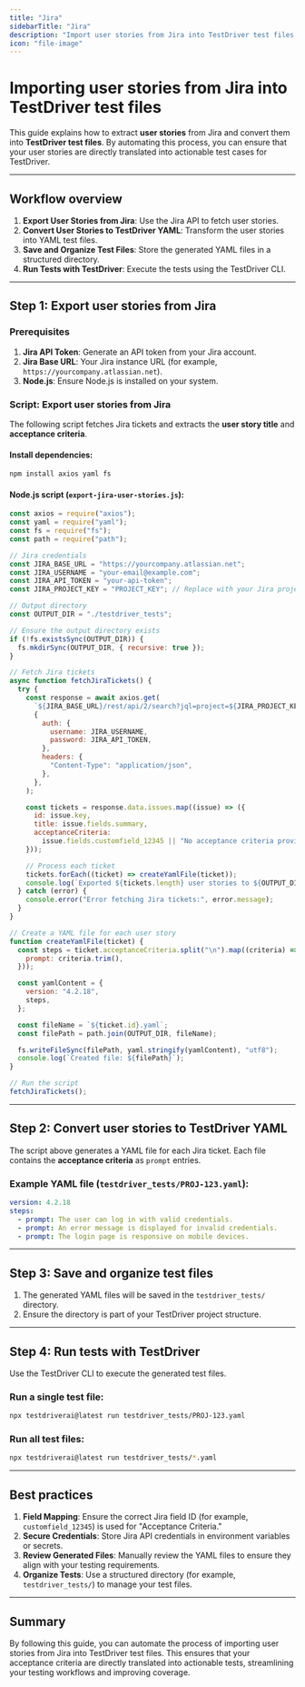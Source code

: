 ```yaml
---
title: "Jira"
sidebarTitle: "Jira"
description: "Import user stories from Jira into TestDriver test files."
icon: "file-image"
---
```


# Importing user stories from Jira into TestDriver test files

This guide explains how to extract **user stories** from Jira and convert them into **TestDriver test files**. By automating this process, you can ensure that your user stories are directly translated into actionable test cases for TestDriver.

---

## Workflow overview

1. **Export User Stories from Jira**: Use the Jira API to fetch user stories.
2. **Convert User Stories to TestDriver YAML**: Transform the user stories into YAML test files.
3. **Save and Organize Test Files**: Store the generated YAML files in a structured directory.
4. **Run Tests with TestDriver**: Execute the tests using the TestDriver CLI.

---

## Step 1: Export user stories from Jira

### Prerequisites

1. **Jira API Token**: Generate an API token from your Jira account.
2. **Jira Base URL**: Your Jira instance URL (for example, `https://yourcompany.atlassian.net`).
3. **Node.js**: Ensure Node.js is installed on your system.

### Script: Export user stories from Jira

The following script fetches Jira tickets and extracts the **user story title** and **acceptance criteria**.

#### Install dependencies:

```bash
npm install axios yaml fs
```

#### Node.js script (`export-jira-user-stories.js`):

```javascript [expandable]
const axios = require("axios");
const yaml = require("yaml");
const fs = require("fs");
const path = require("path");

// Jira credentials
const JIRA_BASE_URL = "https://yourcompany.atlassian.net";
const JIRA_USERNAME = "your-email@example.com";
const JIRA_API_TOKEN = "your-api-token";
const JIRA_PROJECT_KEY = "PROJECT_KEY"; // Replace with your Jira project key

// Output directory
const OUTPUT_DIR = "./testdriver_tests";

// Ensure the output directory exists
if (!fs.existsSync(OUTPUT_DIR)) {
  fs.mkdirSync(OUTPUT_DIR, { recursive: true });
}

// Fetch Jira tickets
async function fetchJiraTickets() {
  try {
    const response = await axios.get(
      `${JIRA_BASE_URL}/rest/api/2/search?jql=project=${JIRA_PROJECT_KEY}`,
      {
        auth: {
          username: JIRA_USERNAME,
          password: JIRA_API_TOKEN,
        },
        headers: {
          "Content-Type": "application/json",
        },
      },
    );

    const tickets = response.data.issues.map((issue) => ({
      id: issue.key,
      title: issue.fields.summary,
      acceptanceCriteria:
        issue.fields.customfield_12345 || "No acceptance criteria provided", // Replace `customfield_12345` with the field ID for "Acceptance Criteria"
    }));

    // Process each ticket
    tickets.forEach((ticket) => createYamlFile(ticket));
    console.log(`Exported ${tickets.length} user stories to ${OUTPUT_DIR}`);
  } catch (error) {
    console.error("Error fetching Jira tickets:", error.message);
  }
}

// Create a YAML file for each user story
function createYamlFile(ticket) {
  const steps = ticket.acceptanceCriteria.split("\n").map((criteria) => ({
    prompt: criteria.trim(),
  }));

  const yamlContent = {
    version: "4.2.18",
    steps,
  };

  const fileName = `${ticket.id}.yaml`;
  const filePath = path.join(OUTPUT_DIR, fileName);

  fs.writeFileSync(filePath, yaml.stringify(yamlContent), "utf8");
  console.log(`Created file: ${filePath}`);
}

// Run the script
fetchJiraTickets();
```

---

## Step 2: Convert user stories to TestDriver YAML

The script above generates a YAML file for each Jira ticket. Each file contains the **acceptance criteria** as `prompt` entries.

### Example YAML file (`testdriver_tests/PROJ-123.yaml`):

```yaml
version: 4.2.18
steps:
  - prompt: The user can log in with valid credentials.
  - prompt: An error message is displayed for invalid credentials.
  - prompt: The login page is responsive on mobile devices.
```

---

## Step 3: Save and organize test files

1. The generated YAML files will be saved in the `testdriver_tests/` directory.
2. Ensure the directory is part of your TestDriver project structure.

---

## Step 4: Run tests with TestDriver

Use the TestDriver CLI to execute the generated test files.

### Run a single test file:

```bash
npx testdriverai@latest run testdriver_tests/PROJ-123.yaml
```

### Run all test files:

```bash
npx testdriverai@latest run testdriver_tests/*.yaml
```

---

## Best practices

1. **Field Mapping**: Ensure the correct Jira field ID (for example, `customfield_12345`) is used for "Acceptance Criteria."
2. **Secure Credentials**: Store Jira API credentials in environment variables or secrets.
3. **Review Generated Files**: Manually review the YAML files to ensure they align with your testing requirements.
4. **Organize Tests**: Use a structured directory (for example, `testdriver_tests/`) to manage your test files.

---

## Summary

By following this guide, you can automate the process of importing user stories from Jira into TestDriver test files. This ensures that your acceptance criteria are directly translated into actionable tests, streamlining your testing workflows and improving coverage.
